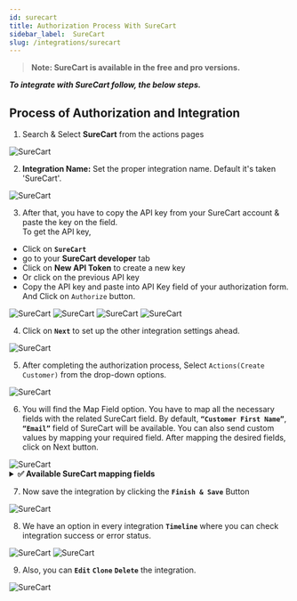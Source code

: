 ```yaml
---
id: surecart
title: Authorization Process With SureCart
sidebar_label:  SureCart
slug: /integrations/surecart
---
```


> **Note: SureCart is available in the free and pro versions.**

***To integrate with SureCart follow, the below steps.***


## Process of Authorization and Integration

1.	Search & Select **SureCart** from the actions pages
 <Image src="actions/surecart/search-and-select" alt="SureCart" w="1020" h="350" />

2. **Integration Name:** Set the proper integration name. Default it's taken 'SureCart'.
 <Image src="actions/surecart/default-integration-name" alt="SureCart" w="1020" h="350" />

3.	After that, you have to copy the API key from your SureCart account & paste the key on the field.   
To get the API key,   
-	Click on **`SureCart`**
-	go to your **SureCart developer** tab
-	Click on **New API Token** to create a new key
-	Or click on the previous API key
-	Copy the API key and paste into API Key field of your authorization form. And Click on `Authorize` button.

 <Image src="actions/surecart/click-api" alt="SureCart" w="1020" h="350" />
 <Image src="actions/surecart/visit-api-console" alt="SureCart" w="1020" h="350" />
 <Image src="actions/surecart/surecart-account-api-copy" alt="SureCart" w="1020" h="350" />
 <Image src="actions/surecart/authorize" alt="SureCart" w="1020" h="350" />


4. Click on **`Next`** to set up the other integration settings ahead.
 <Image src="actions/surecart/authorize-after" alt="SureCart" w="1020" h="350" />

5.	After completing the authorization process, Select `Actions(Create Customer)` from the drop-down options. 
 <Image src="actions/surecart/select-action" alt="SureCart" w="1020" h="350" />

6.	You will find the Map Field option. You have to map all the necessary fields with the related SureCart field. By default, **`“Customer First Name”`**, **`“Email”`** field of SureCart will be available. You can also send custom values by mapping your required field. After mapping the desired fields, click on Next button.
 <Image src="actions/surecart/surecart-field-map" alt="SureCart" w="1020" h="350" />
<details>
      <summary>
       <b>✅ Available SureCart mapping fields</b>
      </summary>
      <div>
         <ul>
           <li>Customer First Name</li>
           <li>Customer Last Name</li>
           <li>Customer Email</li>
           <li>Customer Phone</li>
         </ul>
      </div>
</details>

7. Now save the integration by clicking the **`Finish & Save`** Button

 <Image src="actions/surecart/finish-save" alt="SureCart" w="1020" h="350" />

8. We have an option in every integration **`Timeline`** where you can check integration success or error status.
 <Image src="actions/surecart/surecart-timeline" alt="SureCart" w="1020" h="350" />
 <Image src="actions/surecart/surecart-log" alt="SureCart" w="1020" h="350" />

9. Also, you can **`Edit`** **`Clone`** **`Delete`** the integration.

 <Image src="actions/surecart/surecart-option" alt="SureCart" w="1020" h="350" />


<Feedback/>